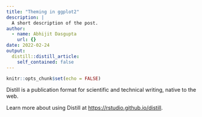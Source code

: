 ```yaml
---
title: "Theming in ggplot2"
description: |
  A short description of the post.
author:
  - name: Abhijit Dasgupta
    url: {}
date: 2022-02-24
output:
  distill::distill_article:
    self_contained: false
---
```



```r
knitr::opts_chunk$set(echo = FALSE)
```

Distill is a publication format for scientific and technical writing, native to the web.

Learn more about using Distill at <https://rstudio.github.io/distill>.


